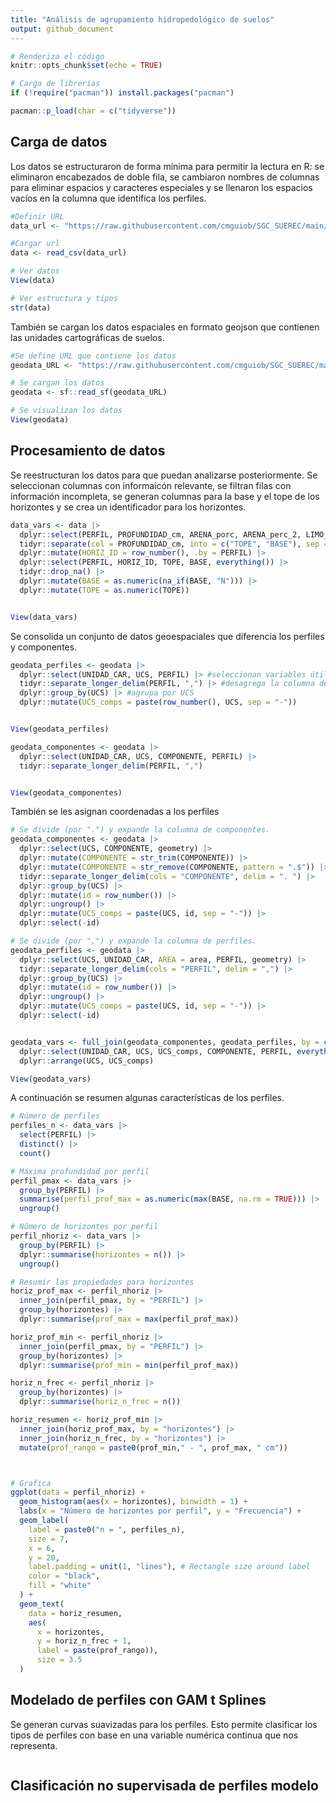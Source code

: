 ```yaml
---
title: "Análisis de agrupamiento hidropedológico de suelos"
output: github_document
---
```


```r

# Renderiza el código 
knitr::opts_chunk$set(echo = TRUE)

# Carga de librerías
if (!require("pacman")) install.packages("pacman")

pacman::p_load(char = c("tidyverse"))

```

## Carga de datos

Los datos se estructuraron de forma mínima para permitir la lectura en R: se eliminaron encabezados de doble fila, se cambiaron nombres de columnas para eliminar espacios y caracteres especiales y se llenaron los espacios vacíos en la columna que identifica los perfiles.

```r
#Definir URL
data_url <- "https://raw.githubusercontent.com/cmguiob/SGC_SUEREC/main/Datos/IGAC_2014_PERFILES_QUINDIO_25K.csv"

#Cargar url
data <- read_csv(data_url)

# Ver datos
View(data)

# Ver estructura y tipos
str(data)
```


También se cargan los datos espaciales en formato geojson que contienen las unidades cartográficas de suelos.

```r

#Se define URL que contiene los datos
geodata_URL <- "https://raw.githubusercontent.com/cmguiob/SGC_SUEREC/main/Datos/IGAC_UCS_QUINDIO_WGS84.geojson"

# Se cargan los datos
geodata <- sf::read_sf(geodata_URL)

# Se visualizan los datos
View(geodata)
```

## Procesamiento de datos

Se reestructuran los datos para que puedan analizarse posteriormente. Se seleccionan columnas con informaicón relevante, se filtran filas con información incompleta, se generan columnas para la base y el tope de los horizontes y se crea un identificador para los horizontes.


```r

data_vars <- data |>
  dplyr::select(PERFIL, PROFUNDIDAD_cm, ARENA_porc, ARENA_perc_2, LIMO_porc, LIMO_perc_2, ARCILLA_porc, ARCILLA_perc_2, pH, CO_porc, Fe_ppm, DENS_real_gcm3, DENS_ap_gcm3, MACROPORO_perc, MICROPORO_perc, POROSIDAD_TOT_perc, pF_0, pF_33, pF_100, pF_500, pF_1500) |>
  tidyr::separate(col = PROFUNDIDAD_cm, into = c("TOPE", "BASE"), sep = "-") |>
  dplyr::mutate(HORIZ_ID = row_number(), .by = PERFIL) |>
  dplyr::select(PERFIL, HORIZ_ID, TOPE, BASE, everything()) |>
  tidyr::drop_na() |>
  dplyr::mutate(BASE = as.numeric(na_if(BASE, "N"))) |>
  dplyr::mutate(TOPE = as.numeric(TOPE))


View(data_vars)
```

Se consolida un conjunto de datos geoespaciales que diferencia los perfiles y componentes. 

```r

geodata_perfiles <- geodata |>
  dplyr::select(UNIDAD_CAR, UCS, PERFIL) |> #seleccionan variables útiles
  tidyr::separate_longer_delim(PERFIL, ",") |> #desagrega la columna de perfiles y expande el df a lo largo
  dplyr::group_by(UCS) |> #agrupa por UCS
  dplyr::mutate(UCS_comps = paste(row_number(), UCS, sep = "-")) 


View(geodata_perfiles)
```


```r

geodata_componentes <- geodata |>
  dplyr::select(UNIDAD_CAR, UCS, COMPONENTE, PERFIL) |>
  tidyr::separate_longer_delim(PERFIL, ",")


View(geodata_componentes)

```

También se les asignan coordenadas a los perfiles

```r

# Se divide (por ".") y expande la columna de componentes. 
geodata_componentes <- geodata |>
  dplyr::select(UCS, COMPONENTE, geometry) |>
  dplyr::mutate(COMPONENTE = str_trim(COMPONENTE)) |>
  dplyr::mutate(COMPONENTE = str_remove(COMPONENTE, pattern = ".$")) |>
  tidyr::separate_longer_delim(cols = "COMPONENTE", delim = ". ") |>
  dplyr::group_by(UCS) |>
  dplyr::mutate(id = row_number()) |>
  dplyr::ungroup() |>
  dplyr::mutate(UCS_comps = paste(UCS, id, sep = "-")) |>
  dplyr::select(-id)

# Se divide (por ",") y expande la columna de perfiles.
geodata_perfiles <- geodata |>
  dplyr::select(UCS, UNIDAD_CAR, AREA = area, PERFIL, geometry) |>
  tidyr::separate_longer_delim(cols = "PERFIL", delim = ",") |>
  dplyr::group_by(UCS) |>
  dplyr::mutate(id = row_number()) |>
  dplyr::ungroup() |>
  dplyr::mutate(UCS_comps = paste(UCS, id, sep = "-")) |>
  dplyr::select(-id)


geodata_vars <- full_join(geodata_componentes, geodata_perfiles, by = c("UCS", "UCS_comps", "geometry")) |>
  dplyr::select(UNIDAD_CAR, UCS, UCS_comps, COMPONENTE, PERFIL, everything()) |>
  dplyr::arrange(UCS, UCS_comps)

View(geodata_vars)
```


A continuación se resumen algunas características de los perfiles.

```r

# Número de perfiles
perfiles_n <- data_vars |>
  select(PERFIL) |>
  distinct() |>
  count()

# Máxima profundidad por perfil
perfil_pmax <- data_vars |>
  group_by(PERFIL) |>
  summarise(perfil_prof_max = as.numeric(max(BASE, na.rm = TRUE))) |>
  ungroup()

# Número de horizontes por perfil
perfil_nhoriz <- data_vars |>
  group_by(PERFIL) |>
  dplyr::summarise(horizontes = n()) |>
  ungroup()

# Resumir las propiedades para horizontes
horiz_prof_max <- perfil_nhoriz |>
  inner_join(perfil_pmax, by = "PERFIL") |>
  group_by(horizontes) |>
  dplyr::summarise(prof_max = max(perfil_prof_max))

horiz_prof_min <- perfil_nhoriz |>
  inner_join(perfil_pmax, by = "PERFIL") |>
  group_by(horizontes) |>
  dplyr::summarise(prof_min = min(perfil_prof_max))

horiz_n_frec <- perfil_nhoriz |>
  group_by(horizontes) |>
  dplyr::summarise(horiz_n_frec = n())

horiz_resumen <- horiz_prof_min |>
  inner_join(horiz_prof_max, by = "horizontes") |>
  inner_join(horiz_n_frec, by = "horizontes") |>
  mutate(prof_rango = paste0(prof_min," - ", prof_max, " cm")) 



# Grafica
ggplot(data = perfil_nhoriz) +
  geom_histogram(aes(x = horizontes), binwidth = 1) +
  labs(x = "Número de horizontes por perfil", y = "Frecuencia") +
  geom_label(
    label = paste0("n = ", perfiles_n),
    size = 7,
    x = 6,
    y = 20,
    label.padding = unit(1, "lines"), # Rectangle size around label
    color = "black",
    fill = "white"
  ) +
  geom_text(
    data = horiz_resumen, 
    aes(
      x = horizontes, 
      y = horiz_n_frec + 1, 
      label = paste(prof_rango)), 
      size = 3.5
  )

```


##  Modelado de perfiles con GAM t Splines

Se generan curvas suavizadas para los perfiles. Esto permite clasificar los tipos de perfiles con base en una variable numérica continua que nos representa.


```r


```


## Clasificación no supervisada de perfiles modelo 





##
